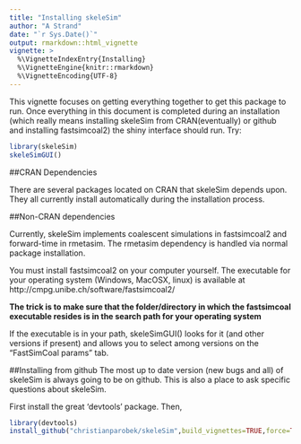 ```yaml
---
title: "Installing skeleSim"
author: "A Strand"
date: "`r Sys.Date()`"
output: rmarkdown::html_vignette
vignette: >
  %\VignetteIndexEntry{Installing}
  %\VignetteEngine{knitr::rmarkdown}
  %\VignetteEncoding{UTF-8}
---
```


This vignette focuses on getting everything together to get this package to run.
Once everything in this document is completed during an installation (which really means installing skeleSim from CRAN(eventually) or github and installing fastsimcoal2) the shiny interface should run.  Try:

```r
library(skeleSim)
skeleSimGUI()
```

##CRAN Dependencies

There are several packages located on CRAN that skeleSim depends upon.  They all currently install automatically during the installation process.  

##Non-CRAN dependencies

Currently, skeleSim implements coalescent simulations in fastsimcoal2 and forward-time in rmetasim. The rmetasim dependency is handled via normal package installation.

You must install fastsimcoal2 on your computer yourself.  The executable for your operating system (Windows, MacOSX, linux) is available at http://cmpg.unibe.ch/software/fastsimcoal2/

**The trick is to make sure that the folder/directory in which the fastsimcoal executable resides is in the search path for your operating system**

If the executable is in your path, skeleSimGUI() looks for it (and other versions if present) and allows you to select among versions on the "FastSimCoal params" tab.

##Installing from github
The most up to date version (new bugs and all) of skeleSim is always going to be on github.  This is also a place to ask specific questions about skeleSim.

First install the great 'devtools' package. Then,

```r
library(devtools)
install_github("christianparobek/skeleSim",build_vignettes=TRUE,force=TRUE)
```

